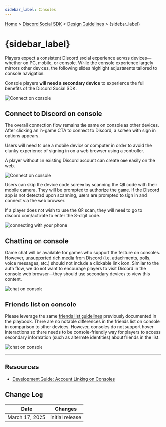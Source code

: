 ```yaml
---
sidebar_label: Consoles
---
```



[Home](/docs/intro) > [Discord Social SDK](/docs/discord-social-sdk/overview) > [Design Guidelines](/docs/discord-social-sdk/design-guidelines) > {sidebar_label}

# {sidebar_label}

<ConsoleAccess />

Players expect a consistent Discord social experience across devices—whether on PC, mobile, or console. While the console experience largely mirrors other devices, the following slides highlight adjustments tailored to console navigation. 

Console players **will need a secondary device** to experience the full benefits of the Discord Social SDK.

![Connect on console](images/social-sdk/design-guidelines/Consoles-02.jpg)

## Connect to Discord on console 

The overall connection flow remains the same on console as other devices. After clicking an in-game CTA to connect to Discord, a screen with sign in options appears. 

Users will need to use a mobile device or computer in order to avoid the clunky experience of signing in on a web browser using a controller.

A player without an existing Discord account can create one easily on the web.

![Connect on console](images/social-sdk/design-guidelines/Consoles-03.jpg)

Users can skip the device code screen by scanning the QR code with their mobile camera. They will be prompted to authorize the game. If the Discord app is not detected upon scanning, users are prompted to sign in and connect via the web browser. 

If a player does not wish to use the QR scan, they will need to go to discord.com/activate to enter the 8-digit code. 

![connecting with your phone](images/social-sdk/design-guidelines/Consoles-04.jpg)

## Chatting on console 
Game chat will be available for games who support the feature on consoles. However, <u>unsupported rich media</u> from Discord (i.e. attachments, polls, voice messages, etc.) should not include a clickable link icon. Similar to the auth flow, we do not want to encourage players to visit Discord in the console web browser—they should use secondary devices to view this content. 

![chat on console](images/social-sdk/design-guidelines/Consoles-05.jpg)


## Friends list on console

Please leverage the same [friends list guidelines](/docs/discord-social-sdk/design-guidelines/unified-friends-list) previously documented in the playbook. There are no notable differences in the friends list on console in comparison to other devices. However, consoles do not support hover interactions so there needs to be console-friendly way for players to access secondary information (such as alternate identities) about friends in the list. 

![chat on console](images/social-sdk/design-guidelines/Consoles-06.jpg)

---

## Resources 

- [Development Guide: Account Linking on Consoles](/docs/discord-social-sdk/development-guides/account-linking-on-consoles)

## Change Log

| Date           | Changes         |
|----------------|-----------------|
| March 17, 2025 | initial release |

